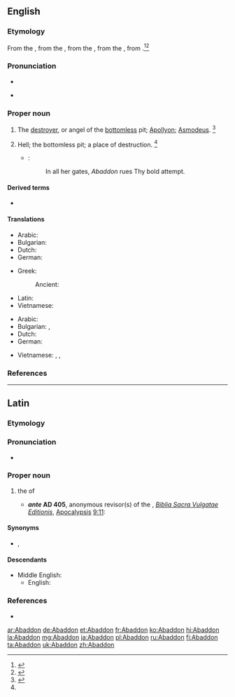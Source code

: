 {{also|abaddon}}

==English==
{{wikisource1911Enc|Abaddon}}
===Etymology===
From the {{inh|en|enm|[[Abadon]], [[Abbadon]], [[Labadon]], [[Laabadon]]}}, from the {{der|en|LL.|Abaddōn}}, from the {{der|en|grc|Ἀβαδδών}}, from the {{der|en|hbo|אבדון|tr=ʾăḇaddōn|lit=destruction, abyss}}, from {{m|he|אבד|tr=ʾāḇaḏ|t=to be lost, to perish}}.<ref>{{R:OCD2|page=1}}</ref><ref>{{R:MW3 1976|page=3}}</ref>

===Pronunciation===
* {{hyphenation|A|bad|don|lang=en}}
* {{a|GenAm}} {{IPA|/əˈbæ.dn̩/|lang=en}}

===Proper noun===
{{en-proper noun|s}}

# The [[destroyer]], or angel of the [[bottomless]] pit; [[Apollyon]]; [[Asmodeus]]. {{defdate|First attested from 1350 to 1470}}<ref name=SOED>{{R:SOED5|page=2}}</ref>
# {{lb|en|poetic}} Hell; the bottomless pit; a place of destruction. {{defdate|Late 17<sup>th</sup> century.}}<ref name=SOED/>
#* {{w|John Milton}}:
#*: In all her gates, ''Abaddon'' rues Thy bold attempt.

====Derived terms====
* {{l|en|abaddon}}

====Translations====
{{trans-top|the destroyer}}
* Arabic: {{t|ar|اَبَادُون|m|tr=abadūn}}
* Bulgarian: {{t|bg|Ангелът на мрака}}
* Dutch: {{t|nl|Apollyon}}
* German: {{t+|de|Abaddon|m}}
{{trans-mid}}
* Greek:
*: Ancient: {{t|grc|Ἀβαδδών|m}}
* Latin: {{t+|la|Abaddōn|m}} {{qualifier|Late Latin}}
* Vietnamese: {{t|vi|con quỷ}}
{{trans-bottom}}

{{trans-top|Hell}}
* Arabic: {{t|ar|جَحِيم|m}}
* Bulgarian: {{t+|bg|преизподня}}, {{t+|bg|пъкъл}}
* Dutch: {{t|nl|de (diepten der) hel|m}}
* German: {{t+|de|Abaddon|m}}
{{trans-mid}}
* Vietnamese: {{t+|vi|địa ngục}}, {{t+|vi|âm phủ}}, {{t|vi|âm ti}}
{{trans-bottom}}

===References===
<references/>

----

==Latin==

===Etymology===
{{bor|la|grc|Ἀβαδδών}}

===Pronunciation===
* {{la-IPA|abaddōn}}

===Proper noun===
{{head|la|proper noun|head=Abaddōn|g=m|indeclinable}}

# {{lb|la|Late Latin}} {{n-g|the {{l|en|name}} of}} the {{l|en|angel}} of {{l|en|Tartarus}}
#* '''''ante'' AD 405''', anonymous revisor(s) of the ''{{w|Vetus Latina}}'', ''[[w:Vulgate|Biblia Sacra Vulgatae Editionis]]'', [[w:Book of Revelation|Apocalypsis]] [http://www.perseus.tufts.edu/hopper/text?doc=Perseus:text:1999.02.0060:book=Apocalypse:chapter=9:verse=11 9:11]:
#*: {{quote|la|et habebant super se regem angelum abyssi cui nomen hebraice '''Abaddon''' graece autem Apollyon et latine habet nomen Exterminans|3=And they had over them a king, the angel of the bottomless pit; whose name in Hebrew is '''Abaddon''', and in Greek Apollyon; in Latin Exterminans. <small>― [http://www.drbo.org/x/d?b=drb&bk=73&ch=9&l=11#x ''Douay–Rheims'' translation]</small>}}

====Synonyms====
* {{l|la|Apollȳōn}}, {{l|la|Extermināns}}

====Descendants====
* Middle English: {{l|enm|[[Abadon]], [[Abbadon]], [[Labadon]], [[Laabadon]]}}
** English: {{l|en|Abaddon}}

===References===
* {{R:L&S}}

[[ar:Abaddon]]
[[de:Abaddon]]
[[et:Abaddon]]
[[fr:Abaddon]]
[[ko:Abaddon]]
[[hi:Abaddon]]
[[la:Abaddon]]
[[mg:Abaddon]]
[[ja:Abaddon]]
[[pl:Abaddon]]
[[ru:Abaddon]]
[[fi:Abaddon]]
[[ta:Abaddon]]
[[uk:Abaddon]]
[[zh:Abaddon]]